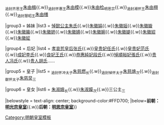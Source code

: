 {{Navbox
|name = 明熹宗皇室
|title = [[明熹宗]]皇室
|titlestyle = background-color:#FFD700;
|image =
|style = width:100%;text-align:center; 
|groupstyle = text-align:center; background-color:#FFD700;
|liststyle = text-align:center;
|state = {{{state<includeonly>|collapsed</includeonly>}}}
|group1 = 父母
|list1 = 光宗贞皇帝[[明光宗|朱常洛]]{{ww}}[[孝和王太后|孝和皇太后]]王氏<sub>追尊</sub>

|group2 = 弟
|list2 = <sub>追封简怀王</sub>[[朱由㰒]]<sub>同母</sub>{{.w}}<sub>追封齐思王</sub>[[朱由楫 (齊王)|朱由楫]]{{.w}}<sub>追封怀惠王</sub>[[朱由模 (明懷王)|朱由模]]{{.w}}[[崇禎帝|朱由检]]<sub>明思宗</sub>{{.w}}<sub>追封湘怀王</sub>[[朱由栩]]{{.w}}<sub>追封慧昭王</sub>[[朱由橏]]

|group3 = 姊妹
|list3 = [[悼懿公主|悼懿公主朱氏]]{{.w}}[[懷淑公主|朱徽娟]]{{.w}}[[朱徽姮]]{{.w}}[[朱徽嫙]]{{.w}}[[朱徽㜲]]{{.w}}[[寧德公主|朱徽妍]]{{.w}}[[遂平公主|朱徽婧]]{{.w}}[[朱徽婉]]{{.w}}[[乐安公主 (明光宗)|朱徽媞]]{{.w}}[[朱徽妱]]{{.w}}[[悼溫公主|朱徽姃]]

|group4 = 后妃
|list4 = [[孝哀悊皇后|孝哀悊皇后张氏]]{{.w}}[[任容妃 (明熹宗)|皇贵妃任氏]]{{.w}}[[范慧妃 (明熹宗)|皇贵妃范氏]]{{.w}}[[李成妃 (明熹宗)|成妃李氏]]{{.w}}[[王良妃|良妃王氏]]{{.w}}[[段纯妃 (明熹宗)|恭惠純妃段氏]]{{.w}}[[張裕妃|悼順裕妃張氏]]{{.w}}[[冯贵人 (明熹宗)|贵人冯氏]]{{.w}}[[胡贵人|贵人胡氏]]……

|group5 = 皇子
|list5 = <sub>追封怀冲太子</sub>[[朱慈燃]]<sub>长</sub>{{.w}}<sub>追封悼怀太子</sub>[[朱慈焴]]<sub>次</sub>{{.w}}<sub>追封献怀太子</sub>[[朱慈炅]]<sub>三</sub>

|group6 = 皇女
|list6 = [[永寧公主 (明熹宗)|朱淑娥]]<sub>长</sub>{{.w}}[[懷寧公主|朱淑嫫]]<sub>次</sub>{{.w}}三公主<sub>三</sub>

|belowstyle = text-align: center; background-color:#FFD700;
|below='''前朝：[[Template:明光宗皇室|明光宗皇室]]'''{{.w}}'''后朝：[[Template:明思宗皇室|明思宗皇室]]'''}}

<noinclude>
[[Category:明朝皇室模板]]
</noinclude>
